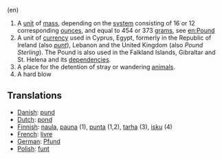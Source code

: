 (en)
# A [[unit]] of [[mass]], depending on the [[system]] consisting of 16 or 12 corresponding [[ounce]]s, and equal to 454 or 373 [[gram]]s, see [[en:Pound]]
# A unit of [[currency]] used in Cyprus, Egypt, formerly in the Republic of Ireland (also ''[[punt]]''), Lebanon and the United Kingdom (also ''Pound Sterling''). The Pound is also used in the Falkland Islands, Gibraltar and St. Helena and its [[dependency|dependencies]].
# A place for the detention of stray or wandering [[animal]]s.
# A hard blow

==Translations==
*[[Danish]]: [[pund]]
*[[Dutch]]: [[pond]]
*[[Finnish]]: [[naula]], [[pauna]] (1), [[punta]] (1,2), [[tarha]] (3), [[isku]] (4)
*[[French]]: [[livre]]
*[[German]]: [[Pfund]]
*[[Polish]]: [[funt]]